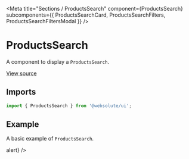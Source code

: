 
<Meta
  title="Sections / ProductsSearch"
  component={ProductsSearch}
  subcomponents={{ ProductsSearchCard, ProductsSearchFilters, ProductsSearchFiltersModal }}
/>

# ProductsSearch

A component to display a `ProductsSearch`.

[View source](https://github.com/actarian/design-system/tree/main/src/ui/sections/products-search)

## Imports

```js
import { ProductsSearch } from '@websolute/ui';
```

## Example

A basic example of `ProductsSearch`.

<Canvas>
  <Story name="ProductsSearch">
    <ProductsSearch items={ProductsSearchDefaults.items} />
  </Story>
</Canvas>

<Canvas>
  <Story name="ProductsSearchCard">
    <ProductsSearchCard item={ProductsSearchCardDefaults.item} maxWidth="540px" margin="3rem" />
  </Story>
</Canvas>

<Canvas>
  <Story name="ProductsSearchFilters">
    <ProductsSearchFilters maxWidth="540px" margin="3rem" />
  </Story>
</Canvas>

<Canvas>
  <Story name="ProductsSearchFiltersModal">
    <ProductsSearchFiltersModal visible={true} onClose={() => alert} />
  </Story>
</Canvas>
